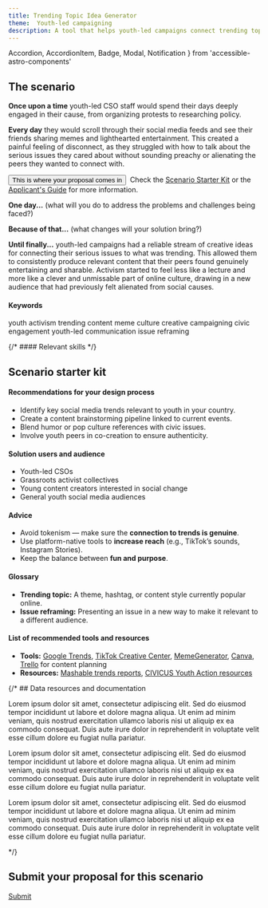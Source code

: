 ```yaml
---
title: Trending Topic Idea Generator
theme:  Youth-led campaigning
description: A tool that helps youth-led campaigns connect trending topics on social media with their own priority topics to create relevant content.
---
```


  Accordion,
  AccordionItem,
  Badge,
  Modal,
  Notification
} from 'accessible-astro-components'

## The scenario
**Once upon a time** youth-led CSO staff would spend their days deeply engaged in their cause, from organizing protests to researching policy. 

**Every day** they would scroll through their social media feeds and see their friends sharing memes and lighthearted entertainment. This created a painful feeling of disconnect, as they struggled with how to talk about the serious issues they cared about without sounding preachy or alienating the peers they wanted to connect with. 

<button id="modal1-trigger" class="button">This is where your proposal comes in</button>&nbsp;
<Modal triggerId="modal1-trigger" title="What's expected of my proposal?">
Check the [Scenario Starter Kit](#scenario-starter-kit) or the <a href="../../#applicant-guide" target="_blank">Applicant's Guide</a> for more information.
</Modal>

**One day...** (what will you do to address the problems and challenges being faced?)

**Because of that...** (what changes will your solution bring?)

**Until finally...** youth-led campaigns had a reliable stream of creative ideas for connecting their serious issues to what was trending. This allowed them to consistently produce relevant content that their peers found genuinely entertaining and sharable. Activism started to feel less like a lecture and more like a clever and unmissable part of online culture, drawing in a new audience that had previously felt alienated from social causes.

#### Keywords
<Badge type="info">youth activism</Badge> <Badge type="info">trending content</Badge> <Badge type="info">meme culture</Badge> <Badge type="info">creative campaigning</Badge> <Badge type="info">civic engagement</Badge> <Badge type="info">youth-led communication</Badge> <Badge type="info">issue reframing</Badge>

{/* #### Relevant skills
<span class="button has-icon"><Icon name="lucide:code-xml" /></span> */}

<BreakoutImage src="/scenarios/scenario-image-4.png" />

## Scenario starter kit
#### Recommendations for your design process 
- Identify key social media trends relevant to youth in your country.
- Create a content brainstorming pipeline linked to current events.
- Blend humor or pop culture references with civic issues.
- Involve youth peers in co-creation to ensure authenticity.

#### Solution users and audience
- Youth-led CSOs
- Grassroots activist collectives
- Young content creators interested in social change
- General youth social media audiences

#### Advice
- Avoid tokenism — make sure the **connection to trends is genuine**.
- Use platform-native tools to **increase reach** (e.g., TikTok’s sounds, Instagram Stories).
- Keep the balance between **fun and purpose**.

#### Glossary
- **Trending topic:** A theme, hashtag, or content style currently popular online.
- **Issue reframing:** Presenting an issue in a new way to make it relevant to a different audience.

#### List of recommended tools and resources
- **Tools:** [Google Trends](https://trends.google.com/trends/), [TikTok Creative Center](https://ads.tiktok.com/business/creativecenter/pc/en), [MemeGenerator](https://imgflip.com/memegenerator), [Canva](https://www.canva.com/), [Trello](https://trello.com/) for content planning
- **Resources:** [Mashable trends reports](https://mashable.com/), [CIVICUS Youth Action resources](https://www.civicus.org/index.php/media-center/resources/toolkits/civicus-resources/toolkits-yal-toolbox)


{/* ## Data resources and documentation
<Accordion>
  <AccordionItem variant="chevron" title="Resource 1" >
    <p>
      Lorem ipsum dolor sit amet, consectetur adipiscing elit. Sed do eiusmod tempor incididunt ut labore et dolore magna aliqua. Ut enim ad minim veniam, quis nostrud exercitation ullamco laboris nisi ut aliquip ex ea commodo consequat. Duis aute irure dolor in reprehenderit in voluptate velit esse cillum dolore eu fugiat nulla pariatur.
    </p>
  </AccordionItem>
  <AccordionItem variant="chevron" title="Resource 2">
    <p>
      Lorem ipsum dolor sit amet, consectetur adipiscing elit. Sed do eiusmod tempor incididunt ut labore et dolore magna aliqua. Ut enim ad minim veniam, quis nostrud exercitation ullamco laboris nisi ut aliquip ex ea commodo consequat. Duis aute irure dolor in reprehenderit in voluptate velit esse cillum dolore eu fugiat nulla pariatur.
    </p>
  </AccordionItem>
  <AccordionItem variant="chevron" title="Resource 3">
    <p>
      Lorem ipsum dolor sit amet, consectetur adipiscing elit. Sed do eiusmod tempor incididunt ut labore et dolore magna aliqua. Ut enim ad minim veniam, quis nostrud exercitation ullamco laboris nisi ut aliquip ex ea commodo consequat. Duis aute irure dolor in reprehenderit in voluptate velit esse cillum dolore eu fugiat nulla pariatur.
    </p>
  </AccordionItem>
</Accordion> */}

## Submit your proposal for this scenario

<a href="#" class="text-center text-2xl button has-icon">
  Submit
  <Icon name="lucide:arrow-right" />
</a>
